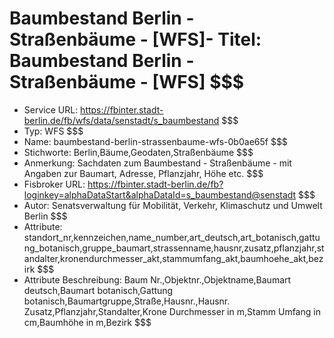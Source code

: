 # Baumbestand Berlin - Straßenbäume - [WFS]- Titel: Baumbestand Berlin - Straßenbäume - [WFS] $$$
- Service URL: https://fbinter.stadt-berlin.de/fb/wfs/data/senstadt/s_baumbestand $$$
- Typ: WFS $$$
- Name: baumbestand-berlin-strassenbaume-wfs-0b0ae65f $$$
- Stichworte: Berlin,Bäume,Geodaten,Straßenbäume $$$
- Anmerkung: Sachdaten zum Baumbestand - Straßenbäume - mit Angaben zur Baumart, Adresse, Pflanzjahr, Höhe etc. $$$
- Fisbroker URL: https://fbinter.stadt-berlin.de/fb?loginkey=alphaDataStart&alphaDataId=s_baumbestand@senstadt $$$
- Autor: Senatsverwaltung für Mobilität, Verkehr, Klimaschutz und Umwelt Berlin $$$
- Attribute: standort_nr,kennzeichen,name_number,art_deutsch,art_botanisch,gattung_botanisch,gruppe_baumart,strassenname,hausnr,zusatz,pflanzjahr,standalter,kronendurchmesser_akt,stammumfang_akt,baumhoehe_akt,bezirk $$$
- Attribute Beschreibung: Baum Nr.,Objektnr.,Objektname,Baumart deutsch,Baumart botanisch,Gattung botanisch,Baumartgruppe,Straße,Hausnr.,Hausnr. Zusatz,Pflanzjahr,Standalter,Krone Durchmesser in m,Stamm Umfang in cm,Baumhöhe in m,Bezirk $$$
